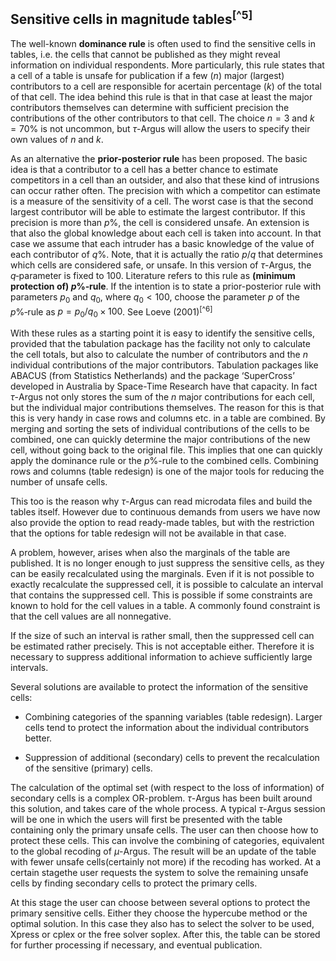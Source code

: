 ## Sensitive cells in magnitude tables^[^5]^

The well-known **dominance rule** is often used to find the sensitive cells in tables, i.e. the cells that cannot be published as they might reveal information on individual respondents. More particularly, this rule states that a cell of a table is unsafe for publication if a few ($n$) major (largest) contributors to a cell are responsible for acertain percentage ($k$) of the total of that cell. The idea behind this rule is that in that case at least the major contributors themselves can determine with sufficient precision the contributions of the other contributors to that cell. The choice $n=3$ and $k=70$% is not uncommon, but $\tau$-Argus will allow the users to specify their own values of $n$ and $k$.  

As an alternative the **prior-posterior rule** has been proposed. The basic idea is that a contributor to a cell has a better chance to estimate competitors in a cell than an outsider, and also that these kind of intrusions can occur rather often. The precision with which a competitor can estimate is a measure of the sensitivity of a cell. The worst case is that the second largest contributor will be able to estimate the largest contributor. If this precision is more than $p$%, the cell is considered unsafe. An extension is that also the global knowledge about each cell is taken into account. In that case we assume that each intruder has a basic knowledge of the value of each contributor of $q$%. Note, that it is actually the ratio $p/q$ that determines which cells are considered safe, or unsafe. In this version of $\tau$-Argus, the $q$‑parameter is fixed to $100$. Literature refers to this rule as **(minimum protection of) $p$%‑rule**. If the intention is to state a prior-posterior rule with parameters $p_0$ and $q_0$, where $q_0 < 100$, choose the parameter $p$ of the $p$%‑rule as $p = p_0/q_0 \times 100$. See Loeve (2001)^[^6]^  

With these rules as a starting point it is easy to identify the sensitive cells, provided that the tabulation package has the facility not only to calculate the cell totals, but also to calculate the number of contributors and the $n$ individual contributions of the major contributors. Tabulation packages like ABACUS (from Statistics Netherlands) and the package 'SuperCross' developed in Australia by Space-Time Research have that capacity. In fact $\tau$-Argus not only stores the sum of the $n$ major contributions for each cell, but the individual major contributions themselves. The reason for this is that this is very handy in case rows and columns etc. in a table are combined. By merging and sorting the sets of individual contributions of the cells to be combined, one can quickly determine the major contributions of the new cell, without going back to the original file. This implies that one can quickly apply the dominance rule or the $p$%-rule to the combined cells. Combining rows and columns (table redesign) is one of the major tools for reducing the number of unsafe cells.  

This too is the reason why $\tau$-Argus can read microdata files and build the tables itself. However due to continuous demands from users we have now also provide the option to read ready-made tables, but with the restriction that the options for table redesign will not be available in that case.  

A problem, however, arises when also the marginals of the table are published. It is no longer enough to just suppress the sensitive cells, as they can be easily recalculated using the marginals. Even if it is not possible to exactly recalculate the suppressed cell, it is possible to calculate an interval that contains the suppressed cell. This is possible if some constraints are known to hold for the cell values in a table. A commonly found constraint is that the cell values are all nonnegative.

If the size of such an interval is rather small, then the suppressed cell can be estimated rather precisely. This is not acceptable either. Therefore it is necessary to suppress additional information to achieve sufficiently large intervals.  

Several solutions are available to protect the information of the sensitive cells:

-   Combining categories of the spanning variables (table redesign). Larger cells tend to protect the information about the individual contributors better.

-   Suppression of additional (secondary) cells to prevent the recalculation of the sensitive (primary) cells.  

The calculation of the optimal set (with respect to the loss of information) of secondary cells is a complex OR-problem. $\tau$-Argus has been built around this solution, and takes care of the whole process. A typical $\tau$-Argus session will be one in which the users will first be presented with the table containing only the primary unsafe cells. The user can then choose how to protect these cells. This can involve the combining of categories, equivalent to the global recoding of $\mu$-Argus. The result will be an update of the table with fewer unsafe cells(certainly not more) if the recoding has worked. At a certain stagethe user requests the system to solve the remaining unsafe cells by finding secondary cells to protect the primary cells.

At this stage the user can choose between several options to protect the primary sensitive cells. Either they choose the hypercube method or the optimal solution. In this case they also has to select the solver to be used, Xpress or cplex or the free solver soplex. After this, the table can be stored for further processing if necessary, and eventual publication.

